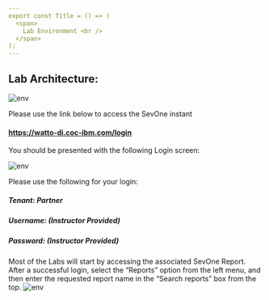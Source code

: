 ```yaml
---
export const Title = () => (
  <span>
    Lab Environment <br />
  </span>
);
---
```

## Lab Architecture: 


![env](images/envdnc.png)


Please use the link below to access the SevOne instant  
#### https://watto-di.coc-ibm.com/login

You should be presented with the following Login screen: 

![env](images/login.png)

Please use the following for your login:

##### Tenant: Partner
##### Username: (Instructor Provided)
##### Password: (Instructor Provided)

Most of the Labs will start by accessing the associated SevOne Report. 
After a successful login, select the “Reports” option from the left menu, and then enter the requested report name in the “Search reports” box from the top. 
![env](images/report.png)


